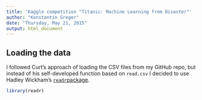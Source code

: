 ```yaml
---
title: 'Kaggle competition "Titanic: Machine Learning from Disaster"'
author: "Konstantin Greger"
date: "Thursday, May 21, 2015"
output: html_document
---
```


## Loading the data

I followed Curt's approach of loading the CSV files from my GitHub repo, but instead of his self-developed function based on `read.csv` I decided to use Hadley Wickham's [`readr`package](https://github.com/hadley/readr).

```r
library(readr)
```